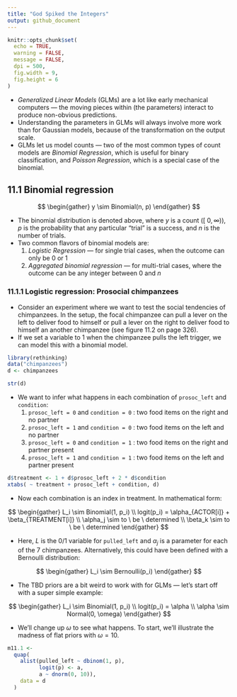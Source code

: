 ```yaml
---
title: "God Spiked the Integers"
output: github_document
---
```


```r
knitr::opts_chunk$set(
  echo = TRUE,
  warning = FALSE,
  message = FALSE,
  dpi = 500,
  fig.width = 9,
  fig.height = 6
)
```

* *Generalized Linear Models* (GLMs) are a lot like early mechanical computers --- the moving pieces within (the parameters) interact to produce non-obvious predictions. 
* Understanding the parameters in GLMs will always involve more work than for Gaussian models, because of the transformation on the output scale.
* GLMs let us model counts --- two of the most common types of count models are *Binomial Regression*, which is useful for binary classification, and *Poisson Regression*, which is a special case of the binomial.

## 11.1 Binomial regression

$$
\begin{gather}
y \sim Binomial(n, p)
\end{gather}
$$

* The binomial distribution is denoted above, where $y$ is a count ($[\ 0, \infty)$), $p$ is the probability that any particular "trial" is a success, and $n$ is the number of trials. 
* Two common flavors of binomial models are:
  1. *Logistic Regression* --- for single trial cases, when the outcome can only be 0 or 1
  2. *Aggregated binomial regression* --- for multi-trial cases, where the outcome can be any integer between 0 and $n$
  
### 11.1.1 Logistic regression: Prosocial chimpanzees

* Consider an experiment where we want to test the social tendencies of chimpanzees. In the setup, the focal chimpanzee can pull a lever on the left to deliver food to himself or pull a lever on the right to deliver food to himself an another chimpanzee (see figure 11.2 on page 326). 
* If we set a variable to 1 when the chimpanzee pulls the left trigger, we can model this with a binomial model.

```r
library(rethinking)
data("chimpanzees")
d <- chimpanzees

str(d)
```

* We want to infer what happens in each combination of `prosoc_left` and `condition`:
  1. `prosoc_left = 0` and `condition = 0` : two food items on the right and no partner
  2. `prosoc_left = 1` and `condition = 0` : two food items on the left and no partner
  3. `prosoc_left = 0` and `condition = 1` : two food items on the right and partner present
  4. `prosoc_left = 1` and `condition = 1` : two food items on the left and partner present

```r
d$treatment <- 1 + d$prosoc_left + 2 * d$condition
xtabs( ~ treatment + prosoc_left + condition, d)
```

* Now each combination is an index in treatment. In mathematical form:

$$
\begin{gather}
L_i \sim Binomial(1, p_i) \\
logit(p_i) = \alpha_{ACTOR[i]} + \beta_{TREATMENT[i]} \\
\alpha_j \sim to \ be \ determined \\
\beta_k \sim to \ be \ determined 
\end{gather}
$$

* Here, $L$ is the 0/1 variable for `pulled_left` and $\alpha_j$ is a parameter for each of the 7 chimpanzees. Alternatively, this could have been defined with a Bernoulli distribution:

$$
\begin{gather}
L_i \sim Bernoulli(p_i)
\end{gather}
$$

* The TBD priors are a bit weird to work with for GLMs --- let's start off with a super simple example:

$$
\begin{gather}
L_i \sim Binomial(1, p_i) \\
logit(p_i) = \alpha \\
\alpha \sim Normal(0, \omega)
\end{gather}
$$

* We'll change up $\omega$ to see what happens. To start, we'll illustrate the madness of flat priors with $\omega = 10$.

```r
m11.1 <-
  quap(
    alist(pulled_left ~ dbinom(1, p),
          logit(p) <- a,
          a ~ dnorm(0, 10)),
    data = d
  )
```
















